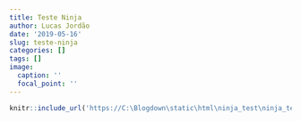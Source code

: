 ```yaml
---
title: Teste Ninja
author: Lucas Jordão
date: '2019-05-16'
slug: teste-ninja
categories: []
tags: []
image:
  caption: ''
  focal_point: ''
---
```


```r
knitr::include_url('https://C:\Blogdown\static\html\ninja_test\ninja_test.html#1')
```